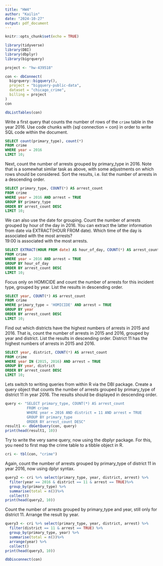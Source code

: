 ---
title: "HW4"
author: "Kailin"
date: "2024-10-27"
output: pdf_document
---

```{r setup, include=FALSE}
knitr::opts_chunk$set(echo = TRUE)
```

```{r, message=FALSE}
library(tidyverse)
library(DBI)
library(dbplyr)
library(bigrquery)
```


```{r}
project <- "hw-439518"
```

```{r}
con <- dbConnect(
  bigrquery::bigquery(),
  project = "bigquery-public-data",
  dataset = "chicago_crime",
  billing = project
)
con
```
```{r}
dbListTables(con)
```

Write a first query that counts the number of rows of the `crime` table in the year 2016. Use code chunks with {sql connection = con} in order to write SQL code within the document.
```{sql connection = con}
SELECT count(primary_type), count(*)
FROM crime
WHERE year = 2016
LIMIT 10;
```

Next, count the number of arrests grouped by primary_type in 2016. Note that is a somewhat similar task as above, with some adjustments on which rows should be considered. Sort the results, i.e. list the number of arrests in a descending order.
```{sql connection = con}
SELECT primary_type, COUNT(*) AS arrest_count
FROM crime
WHERE year = 2016 AND arrest = TRUE
GROUP BY primary_type
ORDER BY arrest_count DESC
LIMIT 10;
```

We can also use the date for grouping. Count the number of arrests grouped by hour of the day in 2016. You can extract the latter information from date via EXTRACT(HOUR FROM date). Which time of the day is associated with the most arrests?  
19:00 is associated with the most arrests.
```{sql connection = con}
SELECT EXTRACT(HOUR FROM date) AS hour_of_day, COUNT(*) AS arrest_count
FROM crime
WHERE year = 2016 AND arrest = TRUE
GROUP BY hour_of_day
ORDER BY arrest_count DESC
LIMIT 10;
```

Focus only on HOMICIDE and count the number of arrests for this incident type, grouped by year. List the results in descending order.
```{sql connection = con}
SELECT year, COUNT(*) AS arrest_count
FROM crime
WHERE primary_type = 'HOMICIDE' AND arrest = TRUE
GROUP BY year
ORDER BY arrest_count DESC
LIMIT 10;
```

Find out which districts have the highest numbers of arrests in 2015 and 2016. That is, count the number of arrests in 2015 and 2016, grouped by year and district. List the results in descending order.
District 11 has the highest numbers of arrests in 2015 and 2016.
```{sql connection = con}
SELECT year, district, COUNT(*) AS arrest_count
FROM crime
WHERE year IN (2015, 2016) AND arrest = TRUE
GROUP BY year, district
ORDER BY arrest_count DESC
LIMIT 10;
```

Lets switch to writing queries from within R via the DBI package. Create a query object that counts the number of arrests grouped by primary_type of district 11 in year 2016. The results should be displayed in descending order.
```{r}
query <- "SELECT primary_type, COUNT(*) AS arrest_count
          FROM crime
          WHERE year = 2016 AND district = 11 AND arrest = TRUE
          GROUP BY primary_type
          ORDER BY arrest_count DESC"
result1 <- dbGetQuery(con, query)
print(head(result1, 10))
```

Try to write the very same query, now using the dbplyr package. For this, you need to first map the crime table to a tibble object in R.
```{r}
cri <- tbl(con, "crime")
```

Again, count the number of arrests grouped by primary_type of district 11 in year 2016, now using dplyr syntax.
```{r}
query2 <- cri %>% select(primary_type, year, district, arrest) %>% 
  filter(year == 2016 & district == 11 & arrest == TRUE)%>%
  group_by(primary_type) %>% 
  summarise(total = n())%>%
  collect()
print(head(query2, 10))
```

Count the number of arrests grouped by primary_type and year, still only for district 11. Arrange the result by year.
```{r}
query3 <- cri %>% select(primary_type, year, district, arrest) %>%
  filter(district == 11 & arrest == TRUE) %>% 
  group_by(primary_type, year) %>% 
  summarise(total = n())%>%
  arrange(year) %>% 
  collect()
print(head(query3, 10))
```

```{r}
dbDisconnect(con)
```







